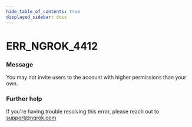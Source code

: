 ```yaml
---
hide_table_of_contents: true
displayed_sidebar: docs
---
```



# ERR_NGROK_4412

### Message

You may not invite users to the account with higher permissions than your own.

<ErrorDetails error="err_ngrok_4412" />

### Further help

If you're having trouble resolving this error, please reach out to [support@ngrok.com](mailto:support@ngrok.com?subject=Help%20with%20ERR_NGROK_4412)
